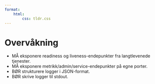 ```yaml
---
format:
    html:
        css: tldr.css
---
```


# Overvåkning

- [MÅ]{.must} eksponere readiness og liveness-endepunkter fra langtlevenede tjenester.
- [MÅ]{.must} eksponere metrikk/admin/service-endepunkter på egne porter.
- [BØR]{.should} strukturere logger i JSON-format.
- [BØR]{.should} skrive logger til stdout.
